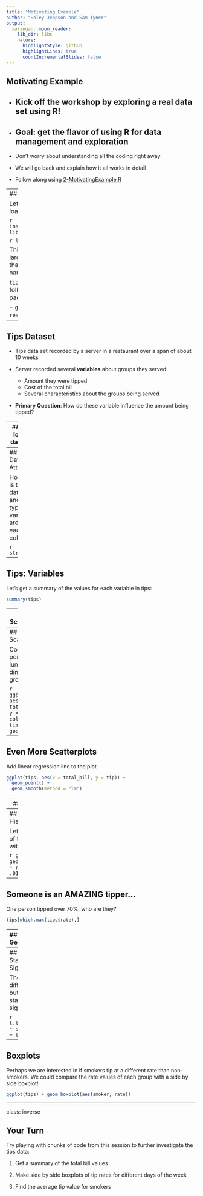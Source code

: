 ```yaml
---
title: "Motivating Example"
author: "Haley Jeppson and Sam Tyner"
output: 
  xaringan::moon_reader:
    lib_dir: libs
    nature:
      highlightStyle: github
      highlightLines: true
      countIncrementalSlides: false
---
```


## Motivating Example

- Kick off the workshop by exploring a real data set using R!
--


- Goal: get the flavor of using R for data management and exploration
--


- Don't worry about understanding all the coding right away

- We will go back and explain how it all works in detail

- Follow along using [2-MotivatingExample.R](../code/2-MotivatingExample.R)


---
## Getting Started

Let's begin by installing and loading `tidyverse`:

```r
install.packages("tidyverse")
library(tidyverse)
```

```r
library(tidyverse)
```

This workshop will focus largely on a group of packages that live together under the name `tidyverse`. 

`tidyverse` includes the following well known packages:

- `ggplot2`
- `dplyr`
- `tidyr`
- `readr`
- and more!

---

## Tips Dataset

- Tips data set recorded by a server in a restaurant over a span of about 10 weeks

- Server recorded several **variables** about groups they served:

    - Amount they were tipped
    - Cost of the total bill
    - Several characteristics about the groups being served
    
- **Primary Question**: How do these variable influence the amount being tipped?


---
## First look at data in R

Lets use R to look at the top few rows of the tips data set. First, we load tip using `read_csv`:

```r
tips <- read_csv("http://heike.github.io/rwrks/01-r-intro/data/tips.csv")
```

Now, we use the `head` function to look at the first 6 rows of the data:

```r
head(tips)
```

---
## Tips Data: Attributes

How big is this data set and what types of variables are in each column?

```r
str(tips)
```

---
## Tips: Variables

Let's get a summary of the values for each variable in tips:

```r
summary(tips)
```

---
## Scatterplots

Lets look at the relationship between total bill and tip value.  

```r
ggplot(tips, aes(x = total_bill, y = tip)) + geom_point()
```

---
## More Scatterplots

Color the points by lunch and dinner groups

```r
ggplot(tips, aes(x = total_bill, y = tip, colour = time)) + geom_point()
```

---
## Even More Scatterplots

Add linear regression line to the plot

```r
ggplot(tips, aes(x = total_bill, y = tip)) + 
  geom_point() + 
  geom_smooth(method = "lm")

```

---
## Rate of Tipping

Tipping is generally based on a percentage of the total bill. 

We will make a new variable in the data: `tipping rate = tip / total bill`

```r
tips <- tips %>% 
  mutate(rate = tip / total_bill)

summary(tips$rate)
```

---
## Tipping Rate Histogram

Lets look distribution of tipping rate values with a histogram

```r
ggplot(tips) + geom_histogram(aes(x = rate), binwidth = .01)
```

---
## Someone is an AMAZING tipper...

One person tipped over 70%, who are they?

```r
tips[which.max(tips$rate),]
```

---
## Rates by Gender

Look at the average tipping rate for men and women seperately

.pull-left[
Using base `R`:

```r
mean(tips$rate[tips$sex == "Female"])
mean(tips$rate[tips$sex == "Male"])
```
]
.pull-right[
Using `tidyverse`:

```r
tips %>% 
  group_by(sex) %>% 
  summarize(mean_rate = mean(rate))
```
]
---
## Statistical Significance

There is a difference but is it statistically significant?

```r
t.test(rate ~ sex, data = tips)
```

---
## Boxplots

Perhaps we are interested in if smokers tip at a different rate than non-smokers.  We could compare the rate values of each group with a side by side boxplot!

```r
ggplot(tips) + geom_boxplot(aes(smoker, rate))

```

<!--
## Boxplots Again

What about the difference between male and female smokers and non-smokers?

```r
qplot(smoker, rate, geom = "boxplot", data = tips, color = sex)
```
--> 

---
class: inverse

## Your Turn 

Try playing with chunks of code from this session to further investigate the tips data:

1. Get a summary of the total bill values

2. Make side by side boxplots of tip rates for different days of the week

3. Find the average tip value for smokers

